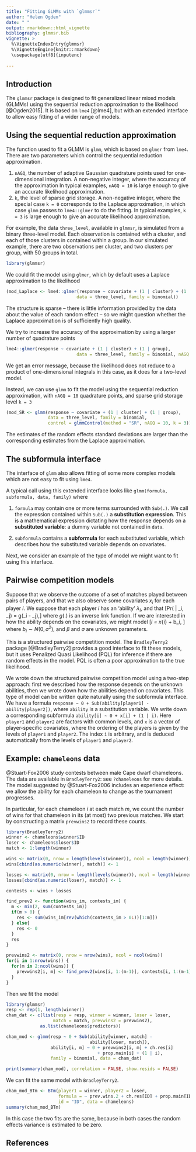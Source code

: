 ```yaml
---
title: "Fitting GLMMs with `glmmsr`"
author: "Helen Ogden"
date: " "
output: rmarkdown::html_vignette
bibliography: glmmsr.bib
vignette: >
  %\VignetteIndexEntry{glmmsr}
  %\VignetteEngine{knitr::rmarkdown}
  \usepackage[utf8]{inputenc}
  
---
```


## Introduction

The `glmmsr` package is designed to fit generalized linear mixed
models (GLMMs) using the sequential reduction approximation to the likelihood
[@Ogden2015]. It is based on `lme4` [@lme4], but with an extended interface
to allow easy fitting of a wider range of models. 

## Using the sequential reduction approximation
The function used to fit a GLMM is `glmm`, which is based on `glmer` from
`lme4`. There are two parameters which control the sequential reduction
approximation. 

 1. `nAGQ`, the number of adaptive Gaussian quadrature points
  used for one-dimensional integration. A non-negative integer,
  where the accuracy of the approximation 
  In typical examples, `nAGQ = 10` is large enough to
  give an accurate likelihood approximation.
 2. `k`, the level of sparse grid storage. A non-negative integer, where the 
  special case `k = 0` corresponds to the Laplace approximation, in
  which case `glmm` passes to `lme4::glmer` to do the fitting.
  In typical examples, `k = 3` is large enough to
  give an accurate likelihood approximation.

For example, the data `three_level`, available in
`glmmsr`, is simulated from a binary three-level model.
Each observation is contained with a cluster, and each of those clusters
in contained within a group. In our simulated example, 
there are two observations per cluster, and two clusters per group,
with $50$ groups in total.  

```r
library(glmmsr)
```
We could fit the model using `glmer`, which by default uses a Laplace
approximation to the likelihood
```r
(mod_Laplace <- lme4::glmer(response ~ covariate + (1 | cluster) + (1 | group),
                           data = three_level, family = binomial))
```

The structure is sparse -- there is little
information provided by the data about the value of each random effect --
so we might question whether the Laplace approximation is of
sufficiently high quality.

We try to increase the accuracy of the approximation by using a larger 
number of quadrature points
```r
lme4::glmer(response ~ covariate + (1 | cluster) + (1 | group),
                           data = three_level, family = binomial, nAGQ = 10)
```
We get an error message, because the likelihood does not reduce to a product
of one-dimensional integrals in this case, as it does for a two-level model.

Instead, we can use `glmm` to fit the model using the sequential reduction
approximation, with `nAGQ = 10` quadrature points, and sparse grid storage level `k = 3`
```r
(mod_SR <- glmm(response ~ covariate + (1 | cluster) + (1 | group),
                data = three_level, family = binomial, 
                control = glmmControl(method = "SR", nAGQ = 10, k = 3)))
```
The estimates of the random effects standard deviations
are larger than the corresponding estimates from the Laplace approximation.

## The subformula interface
The interface of `glmm` also allows fitting
of some more complex models which are not easy to fit using `lme4`.

A typical call using this extended interface looks like
`glmm(formula, subformula, data, family)`
where

1. `formula` may contain one or more terms surrounded with `Sub(.)`. We call the
expression contained within `Sub(.)` a **substitution expression**. This is a 
mathematical expression dictating how the response depends on a
**substituted variable**: a dummy variable not contained in `data`. 

2. `subformula` contains a **subformula** for each substituted variable, which
describes how the substituted variable depends on 
covariates.

Next, we consider an example of the type of model we might want to fit using 
this interface.

## Pairwise competition models
Suppose that we observe the outcome of a set of matches played between pairs of 
players, and that we also observe some covariates $x_{i}$ for each player $i$. 
We suppose that each player $i$ has an 'ability' $\lambda_i$, and that
\[Pr(\text{$i$ beats $j$} | \lambda_i, \lambda_j) = g(\lambda_i - \lambda_j),\]
where $g(.)$ is an inverse link function. If we are interested in how the 
ability depends on the covariates, we might model
\[\lambda_i = \beta x_{i} + b_i, \]
where $b_i \sim N(0, \sigma^2)$, and $\beta$ and $\sigma$ are unknown
parameters.

This is a structured pairwise competition model. The `BradleyTerry2` package 
[@BradleyTerry2]
provides a good interface to fit these models, but it uses Penalized Quasi 
Likelihood (PQL) for inference if there are random effects in the model. PQL
is often a poor approximation to the true likelihood. 

We wrote down the structured pairwise competition model using a two-step 
approach: first we described how the response depends on the unknown 
abilities, then we wrote down how the abilities depend on covariates. This type 
of model can be written quite naturally using the subformula interface. We have 
a formula
`response ~ 0 + Sub(ability[player1] - ability[player2])`, 
where `ability` is a substitution variable. We write
down a corresponding subformula
`ability[i] ~ 0 + x[i] + (1 | i)`.
Here `player1` and `player2` are factors with common levels, and `x`
is a vector of player-specific covariates, where the ordering of the players is
given by the levels of `player1` and `player2`. The index `i` is arbitrary, and 
is deduced automatically from the levels of `player1` and `player2`.

## Example: `chameleons` data

@Stuart-Fox2006 study contests between male Cape dwarf chameleons.
The data are available in `BradleyTerry2`: see `?chameleons` for
more details. The model suggested by 
@Stuart-Fox2006 includes an experience effect: we allow
the ability for each chameleon to change as the tournament progresses.

In particular, for each chameleon $i$ at each match $m$, we count the 
number of wins for that chameleon in its (at most) two previous matches. 
We start by constructing a matrix `prevwins2` to record these counts.
```r
library(BradleyTerry2)
winner <- chameleons$winner$ID
loser <- chameleons$loser$ID
match <- 1:length(winner)

wins <- matrix(0, nrow = length(levels(winner)), ncol = length(winner))
wins[cbind(as.numeric(winner), match)] <- 1

losses <- matrix(0, nrow = length(levels(winner)), ncol = length(winner))
losses[cbind(as.numeric(loser), match)] <- 1

contests <- wins + losses

find_prev2 <- function(wins_im, contests_im) {
  m <- min(2, sum(contests_im))
  if(m > 0) {
    res <- sum(wins_im[rev(which(contests_im > 0L))[1:m]])
  } else{
    res <- 0
  }
  res
}

prevwins2 <- matrix(0, nrow = nrow(wins), ncol = ncol(wins))
for(i in 1:nrow(wins)) {
  for(m in 2:ncol(wins)) {
    prevwins2[i, m] <- find_prev2(wins[i, 1:(m-1)], contests[i, 1:(m-1)])
  }
}
```

Then we fit the model
```r
library(glmmsr)
resp <- rep(1, length(winner))
cham_dat <- c(list(resp = resp, winner = winner, loser = loser, 
                  match = match, prevwins2 = prevwins2), 
             as.list(chameleons$predictors))

cham_mod <- glmm(resp ~ 0 + Sub(ability[winner, match] -
                                ability[loser, match]),
                 ability[i, m] ~ 0 + prevwins2[i, m] + ch.res[i] 
                                   + prop.main[i] + (1 | i),
                 family = binomial, data = cham_dat)

print(summary(cham_mod), correlation = FALSE, show.resids = FALSE)
```
We can fit the same model with `BradleyTerry2`.

```r
cham_mod_BTm <- BTm(player1 = winner, player2 = loser,
                    formula = ~ prev.wins.2 + ch.res[ID] + prop.main[ID] + (1|ID),
                    id = "ID", data = chameleons)
summary(cham_mod_BTm)
```
In this case the two fits are the same, because in both
cases the random effects variance is estimated to be zero.

## References

